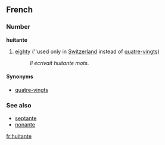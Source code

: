 ==French==
===Number===
'''huitante'''

# [[eighty]] (''used only in [[Switzerland]] instead of [[quatre-vingts]])
#:''Il écrivait huitante mots.''

====Synonyms====
*[[quatre-vingts]]

===See also===
*[[septante]]
*[[nonante]]

[[fr:huitante]]